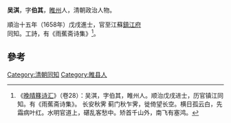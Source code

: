 '''吴淇'''，字'''伯其'''，[[睢州|睢州]]人，清朝政治人物。

順治十五年（1658年）戊戌進士，官至江蘇[[鎮江府|鎮江府]]同知。工詩，有《雨蕉斋诗集》<ref>《[[晚晴簃诗汇|晚晴簃诗汇]]》（卷28）：吴淇，字伯其，睢州人。顺治戊戌进士，历官镇江同知。有《雨蕉斋诗集》。 长安秋霁 蓟门秋乍霁，徙倚望长空。横日孤云白，先霜病叶红。水明官道上，碪乱客愁中。矫首千山外，南飞有塞鸿。</ref>。

==參考==
{{reflist}}
{{清朝人物小作品}}
{{順治十五年戊戌科殿試金榜}}
{{DEFAULTSORT:Wu吳}}
[[Category:清朝同知|Category:清朝同知]]
[[Category:睢县人|Category:睢县人]]